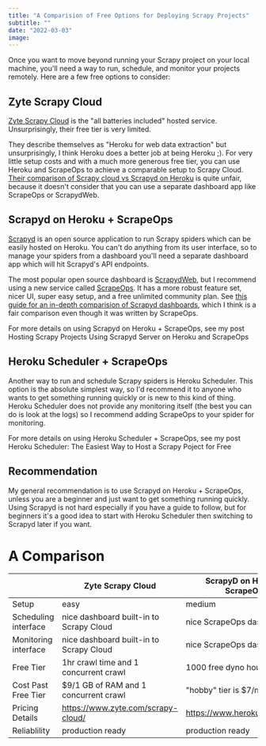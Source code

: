 ```yaml
---
title: "A Comparision of Free Options for Deploying Scrapy Projects"
subtitle: ""
date: "2022-03-03"
image:
---
```


Once you want to move beyond running your Scrapy project on your local machine, you'll need a way to run, schedule, and monitor your projects remotely. Here are a few free options to consider:

## Zyte Scrapy Cloud

[Zyte Scrapy Cloud](https://www.zyte.com/scrapy-cloud/) is the "all batteries included" hosted service. Unsurprisingly, their free tier is very limited.

They describe themselves as "Heroku for web data extraction" but unsurprisingly, I think Heroku does a better job at being Heroku ;). For very little setup costs and with a much more generous free tier, you can use Heroku and ScrapeOps to achieve a comparable setup to Scrapy Cloud. [Their comparison of Scrapy cloud vs Scrapyd on Heroku](https://support.zyte.com/support/solutions/articles/22000216178-scrapy-cloud-vs-scrapyd-using-heroku-) is quite unfair, because it doesn't consider that you can use a separate dashboard app like ScrapeOps or ScrapydWeb.

## Scrapyd on Heroku + ScrapeOps

[Scrapyd](https://scrapyd.readthedocs.io/en/stable/) is an open source application to run Scrapy spiders which can be easily hosted on Heroku. You can't do anything from its user interface, so to manage your spiders from a dashboard you'll need a separate dashboard app which will hit Scrapyd's API endpoints. 

The most popular open source dashboard is [ScrapydWeb](https://github.com/my8100/scrapydweb), but I recommend using a new service called [ScrapeOps](https://scrapeops.io/). It has a more robust feature set, nicer UI, super easy setup, and a free unlimited community plan. See [this guide for an in-depth comparision of Scrapyd dashboards](https://scrapeops.io/python-scrapy-playbook/best-scrapyd-dashboards-ui/), which I think is a fair comparison even though it was written by ScrapeOps.

For more details on using Scrapyd on Heroku + ScrapeOps, see my post <Link to="/digital-garden/scrapyd-on-heroku-and-scrapeops">Hosting Scrapy Projects Using Scrapyd Server on Heroku and ScrapeOps</Link>

## Heroku Scheduler + ScrapeOps

Another way to run and schedule Scrapy spiders is Heroku Scheduler. This option is the absolute simplest way, so I'd recommend it to anyone who wants to get something running quickly or is new to this kind of thing. Heroku Scheduler does not provide any monitoring itself (the best you can do is look at the logs) so I recommend adding ScrapeOps to your spider for monitoring. 

For more details on using Heroku Scheduler + ScrapeOps, see my post <Link to="/digital-garden/scrapy-heroku-scheduler">Heroku Scheduler: The Easiest Way to Host a Scrapy Poject for Free</Link>

## Recommendation

My general recommendation is to use Scrapyd on Heroku + ScrapeOps, unless you are a beginner and just want to get something running quickly. Using Scrapyd is not hard especially if you have a guide to follow, but for beginners it's a good idea to start with Heroku Scheduler then switching to Scrapyd later if you want.

# A Comparison

<div class="table-scroll-wrapper" markdown="block">

| | Zyte Scrapy Cloud            | ScrapyD on Heroku + ScrapeOps  | Heroku Scheduler + ScrapeOps |
---                 | ---                                   | ---                            | --- |
Setup               | easy                                  | medium                         | easy |
Scheduling interface| nice dashboard built-in to Scrapy Cloud     | nice ScrapeOps dashboard   | Heroku scheduler UI gets the job done but it's not great |
Monitoring interface| nice dashboard built-in to Scrapy Cloud    | nice ScrapeOps dashboard   | nice ScrapeOps dashboard |
Free Tier           | 1hr crawl time and 1 concurrent crawl | 1000 free dyno hours / month   | 1000 free dyno hours / month |
Cost Past Free Tier | $9/1 GB of RAM and 1 concurrent crawl | "hobby" tier is $7/month/dyno  | "hobby" tier is $7/month/dyno |
Pricing Details     | https://www.zyte.com/scrapy-cloud/    | https://www.heroku.com/pricing | https://www.heroku.com/pricing |
Reliablility        | production ready                      | production ready               | not production ready |
</div> 

